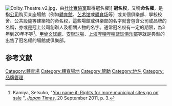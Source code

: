 [[File:Dolby_Theatre_v2.jpg|right]]，由[[杜比實驗室|杜比實驗室]]取得冠名權]]
'''冠名权'''，又稱'''命名權'''，是指[[公司|公司]]购买某座場館（例如[[體育館|體育館]]、[[艺术馆|艺术馆]]或[[體育场|體育场]]等）或某個俱樂部、學校校舍、公共設施等建築物的命名权，這些場館或俱樂部的名字就會包含公司或品牌的名稱，亦或是冠上公司創辦人及相關人物的名字。通常冠名权有一定的期限，為3年到20年不等<ref>Kamiya, Setsuko, "[http://search.japantimes.co.jp/cgi-bin/nn20110920i1.html You name it: Rights for more municipal sites go on sale] {{Wayback|url=http://search.japantimes.co.jp/cgi-bin/nn20110920i1.html |date=20110925051655 }}", ''[[Japan_Times|Japan Times]]'', 20 September 2011, p. 3.</ref>。[[甲骨文球館|甲骨文球館]]、[[安联球场_(慕尼黑)|安聯球場]]、[[上海哔哩哔哩篮球俱乐部|上海哔哩哔哩篮球俱乐部]]等就是典型的出售了冠名權的場館或俱樂部。

==参考文献==
{{reflist}}

[[Category:體育場|Category:體育場]]
[[Category:體育場地|Category:體育場地]]
[[Category:赞助|Category:赞助]]
[[Category:地名|Category:地名]]
[[Category:品牌管理|Category:品牌管理]]